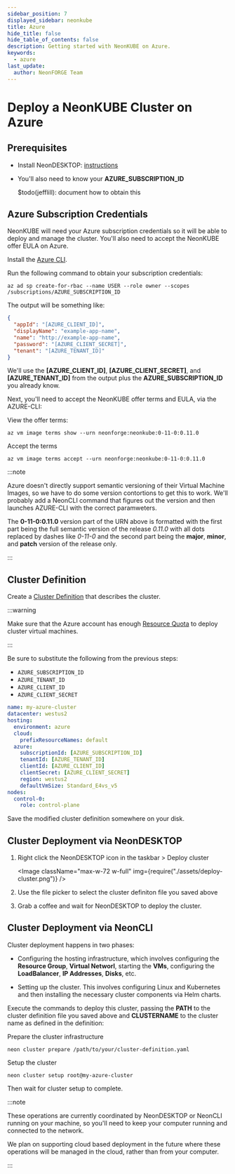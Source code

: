 ```yaml
---
sidebar_position: 7
displayed_sidebar: neonkube
title: Azure
hide_title: false
hide_table_of_contents: false
description: Getting started with NeonKUBE on Azure.
keywords:
  - azure
last_update:
  author: NeonFORGE Team
---
```



# Deploy a NeonKUBE Cluster on Azure

## Prerequisites

- Install NeonDESKTOP: [instructions](./neon-desktop)
- You'll also need to know your **AZURE_SUBSCRIPTION_ID**

  $todo(jefflill): document how to obtain this

## Azure Subscription Credentials

NeonKUBE will need your Azure subscription credentials so it will be able to
deploy and manage the cluster. You'll also need to accept the NeonKUBE offer
EULA on Azure.

Install the
[Azure CLI](https://api-docs.neonforge.com/neonkube/api/Neon.Kube.ClusterDef.ClusterDefinition.html).

Run the following command to obtain your subscription credentials:

```plain
az ad sp create-for-rbac --name USER --role owner --scopes /subscriptions/AZURE_SUBSCRIPTION_ID
```

The output will be something like:

```json
{
  "appId": "[AZURE_CLIENT_ID]",
  "displayName": "example-app-name",
  "name": "http://example-app-name",
  "password": "[AZURE_CLIENT_SECRET]",
  "tenant": "[AZURE_TENANT_ID]"
}
```

We'll use the **[AZURE_CLIENT_ID]**, **[AZURE_CLIENT_SECRET]**, and
**[AZURE_TENANT_ID]** from the output plus the **AZURE_SUBSCRIPTION_ID** you
already know.

Next, you'll need to accept the NeonKUBE offer terms and EULA, via the
AZURE-CLI:

View the offer terms:

```plain
az vm image terms show --urn neonforge:neonkube:0-11-0:0.11.0
```

Accept the terms

```plain
az vm image terms accept --urn neonforge:neonkube:0-11-0:0.11.0
```

:::note

Azure doesn't directly support semantic versioning of their Virtual Machine
Images, so we have to do some version contortions to get this to work. We'll
probably add a NeonCLI command that figures out the version and then launches
AZURE-CLI with the correct paramweters.

The **0-11-0:0.11.0** version part of the URN above is formatted with the first
part being the full semantic version of the release _0.11.0_ with all dots
replaced by dashes like _0-11-0_ and the second part being the **major**,
**minor**, and **patch** version of the release only.

:::

## Cluster Definition

Create a
[Cluster Definition](https://api-docs.neonforge.com/neonkube/api/Neon.Kube.ClusterDef.ClusterDefinition.html)
that describes the cluster.

:::warning

Make sure that the Azure account has enough
[Resource Quota](https://learn.microsoft.com/en-us/azure/azure-resource-manager/management/azure-subscription-service-limits)
to deploy cluster virtual machines.

:::

Be sure to substitute the following from the previous steps:

- `AZURE_SUBSCRIPTION_ID`
- `AZURE_TENANT_ID`
- `AZURE_CLIENT_ID`
- `AZURE_CLIENT_SECRET`

```yaml
name: my-azure-cluster
datacenter: westus2
hosting:
  environment: azure
  cloud:
    prefixResourceNames: default
  azure:
    subscriptionId: [AZURE_SUBSCRIPTION_ID]
    tenantId: [AZURE_TENANT_ID]
    clientId: [AZURE_CLIENT_ID]
    clientSecret: [AZURE_CLIENT_SECRET]
    region: westus2
    defaultVmSize: Standard_E4vs_v5
nodes:
  control-0:
    role: control-plane
```

Save the modified cluster definition somewhere on your disk.

## Cluster Deployment via NeonDESKTOP

1. Right click the NeonDESKTOP icon in the taskbar > Deploy cluster

   <Image
     className="max-w-72 w-full"
     img={require("./assets/deploy-cluster.png")}
   />

2. Use the file picker to select the cluster definiton file you saved above

3. Grab a coffee and wait for NeonDESKTOP to deploy the cluster.

## Cluster Deployment via NeonCLI

Cluster deployment happens in two phases:

- Configuring the hosting infrastructure, which involves configuring the
  **Resource Group**, **Virtual Networl**, starting the **VMs**, configuring the
  **LoadBalancer**, **IP Addresses**, **Disks**, etc.

- Setting up the cluster. This involves configuring Linux and Kubernetes and
  then installing the necessary cluster components via Helm charts.

Execute the commands to deploy this cluster, passing the **PATH** to the cluster
definition file you saved above and **CLUSTERNAME** to the cluster name as
defined in the definition:

Prepare the cluster infrastructure

```plain
neon cluster prepare /path/to/your/cluster-definition.yaml
```

Setup the cluster

```plain
neon cluster setup root@my-azure-cluster
```

Then wait for cluster setup to complete.

:::note

These operations are currently coordinated by NeonDESKTOP or NeonCLI running on
your machine, so you'll need to keep your computer running and connected to the
network.

We plan on supporting cloud based deployment in the future where these
operations will be managed in the cloud, rather than from your computer.

:::
